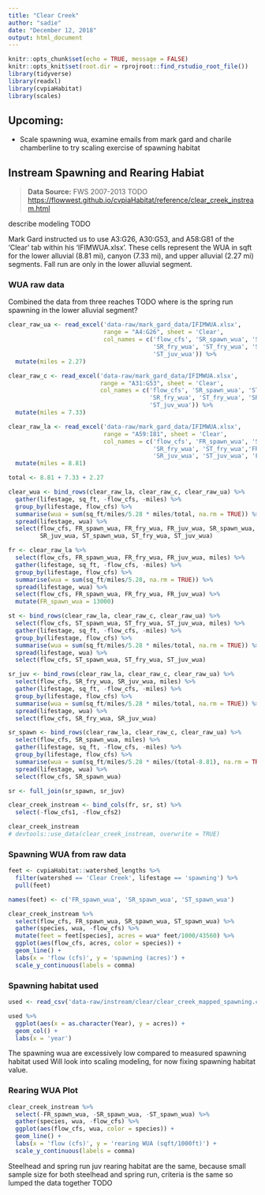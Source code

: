 ```yaml
---
title: "Clear Creek"
author: "sadie"
date: "December 12, 2018"
output: html_document
---
```


```r
knitr::opts_chunk$set(echo = TRUE, message = FALSE)
knitr::opts_knit$set(root.dir = rprojroot::find_rstudio_root_file())
library(tidyverse)
library(readxl)
library(cvpiaHabitat)
library(scales)
```

## Upcoming:
* Scale spawning wua, examine emails from mark gard and charile chamberline to try scaling exercise of spawning habitat

## Instream Spawning and Rearing Habiat

> **Data Source:** FWS 2007-2013 TODO
> <https://flowwest.github.io/cvpiaHabitat/reference/clear_creek_instream.html>

describe modeling TODO

Mark Gard instructed us to use A3:G26, A30:G53, and A58:G81 of the 'Clear' tab
within his 'IFIMWUA.xlsx'. These cells represent the WUA in sqft for the lower
alluvial (8.81 mi), canyon (7.33 mi), and upper alluvial (2.27 mi) segments.
Fall run are only in the lower alluvial segment.

### WUA raw data
Combined the data from three reaches TODO
where is the spring run spawning in the lower alluvial segment?

```r
clear_raw_ua <- read_excel('data-raw/mark_gard_data/IFIMWUA.xlsx', 
                           range = "A4:G26", sheet = 'Clear', 
                           col_names = c('flow_cfs', 'SR_spawn_wua', 'ST_spawn_wua', 
                                         'SR_fry_wua', 'ST_fry_wua', 'SR_juv_wua', 
                                         'ST_juv_wua')) %>% 
  mutate(miles = 2.27)

clear_raw_c <- read_excel('data-raw/mark_gard_data/IFIMWUA.xlsx', 
                          range = "A31:G53", sheet = 'Clear',
                          col_names = c('flow_cfs', 'SR_spawn_wua', 'ST_spawn_wua', 
                                        'SR_fry_wua', 'ST_fry_wua', 'SR_juv_wua', 
                                        'ST_juv_wua')) %>% 
  mutate(miles = 7.33)

clear_raw_la <- read_excel('data-raw/mark_gard_data/IFIMWUA.xlsx', 
                           range = "A59:I81", sheet = 'Clear',
                           col_names = c('flow_cfs', 'FR_spawn_wua', 'ST_spawn_wua', 
                                         'SR_fry_wua', 'ST_fry_wua','FR_fry_wua', 
                                         'SR_juv_wua', 'ST_juv_wua', 'FR_juv_wua')) %>% 
  mutate(miles = 8.81)

total <- 8.81 + 7.33 + 2.27

clear_wua <- bind_rows(clear_raw_la, clear_raw_c, clear_raw_ua) %>% 
  gather(lifestage, sq_ft, -flow_cfs, -miles) %>% 
  group_by(lifestage, flow_cfs) %>% 
  summarise(wua = sum(sq_ft/miles/5.28 * miles/total, na.rm = TRUE)) %>% 
  spread(lifestage, wua) %>% 
  select(flow_cfs, FR_spawn_wua, FR_fry_wua, FR_juv_wua, SR_spawn_wua, SR_fry_wua, 
         SR_juv_wua, ST_spawn_wua, ST_fry_wua, ST_juv_wua)

fr <- clear_raw_la %>% 
  select(flow_cfs, FR_spawn_wua, FR_fry_wua, FR_juv_wua, miles) %>% 
  gather(lifestage, sq_ft, -flow_cfs, -miles) %>% 
  group_by(lifestage, flow_cfs) %>% 
  summarise(wua = sum(sq_ft/miles/5.28, na.rm = TRUE)) %>% 
  spread(lifestage, wua) %>% 
  select(flow_cfs, FR_spawn_wua, FR_fry_wua, FR_juv_wua) %>% 
  mutate(FR_spawn_wua = 13000)

st <- bind_rows(clear_raw_la, clear_raw_c, clear_raw_ua) %>% 
  select(flow_cfs, ST_spawn_wua, ST_fry_wua, ST_juv_wua, miles) %>% 
  gather(lifestage, sq_ft, -flow_cfs, -miles) %>% 
  group_by(lifestage, flow_cfs) %>% 
  summarise(wua = sum(sq_ft/miles/5.28 * miles/total, na.rm = TRUE)) %>% 
  spread(lifestage, wua) %>% 
  select(flow_cfs, ST_spawn_wua, ST_fry_wua, ST_juv_wua) 

sr_juv <- bind_rows(clear_raw_la, clear_raw_c, clear_raw_ua) %>% 
  select(flow_cfs, SR_fry_wua, SR_juv_wua, miles) %>% 
  gather(lifestage, sq_ft, -flow_cfs, -miles) %>% 
  group_by(lifestage, flow_cfs) %>% 
  summarise(wua = sum(sq_ft/miles/5.28 * miles/total, na.rm = TRUE)) %>% 
  spread(lifestage, wua) %>% 
  select(flow_cfs, SR_fry_wua, SR_juv_wua) 

sr_spawn <- bind_rows(clear_raw_la, clear_raw_c, clear_raw_ua) %>% 
  select(flow_cfs, SR_spawn_wua, miles) %>% 
  gather(lifestage, sq_ft, -flow_cfs, -miles) %>%
  group_by(lifestage, flow_cfs) %>%
  summarise(wua = sum(sq_ft/miles/5.28 * miles/(total-8.81), na.rm = TRUE)) %>% 
  spread(lifestage, wua) %>% 
  select(flow_cfs, SR_spawn_wua) 

sr <- full_join(sr_spawn, sr_juv)

clear_creek_instream <- bind_cols(fr, sr, st) %>% 
  select(-flow_cfs1, -flow_cfs2)

clear_creek_instream
# devtools::use_data(clear_creek_instream, overwrite = TRUE)
```


### Spawning WUA from raw data

```r
feet <- cvpiaHabitat::watershed_lengths %>% 
  filter(watershed == 'Clear Creek', lifestage == 'spawning') %>% 
  pull(feet)

names(feet) <- c('FR_spawn_wua', 'SR_spawn_wua', 'ST_spawn_wua')

clear_creek_instream %>%
  select(flow_cfs, FR_spawn_wua, SR_spawn_wua, ST_spawn_wua) %>%
  gather(species, wua, -flow_cfs) %>% 
  mutate(feet = feet[species], acres = wua* feet/1000/43560) %>% 
  ggplot(aes(flow_cfs, acres, color = species)) +
  geom_line() +
  labs(x = 'flow (cfs)', y = 'spawning (acres)') +
  scale_y_continuous(labels = comma)
```



### Spawning habitat used
```r
used <- read_csv('data-raw/instream/clear/clear_creek_mapped_spawning.csv', skip = 1)

used %>%
  ggplot(aes(x = as.character(Year), y = acres)) +
  geom_col() +
  labs(x = 'year')
```

The spawning wua are excessively low compared to measured spawning habitat used
Will look into scaling modeling, for now fixing spawning habitat value.

### Rearing WUA Plot
```r
clear_creek_instream %>% 
  select(-FR_spawn_wua, -SR_spawn_wua, -ST_spawn_wua) %>%
  gather(species, wua, -flow_cfs) %>%
  ggplot(aes(flow_cfs, wua, color = species)) +
  geom_line() +
  labs(x = 'flow (cfs)', y = 'rearing WUA (sqft/1000ft)') +
  scale_y_continuous(labels = comma)
```

Steelhead and spring run juv rearing habitat are the same, because small sample size for both steelhead and spring run, criteria is the same so lumped the data together TODO
